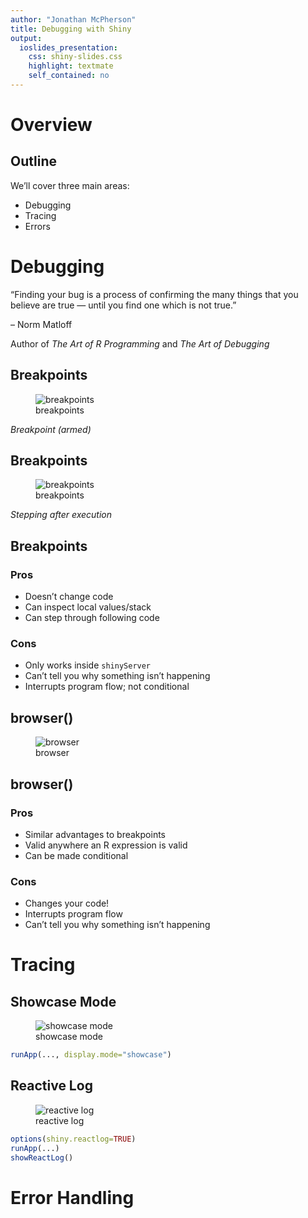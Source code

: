 ```yaml
---
author: "Jonathan McPherson"
title: Debugging with Shiny
output: 
  ioslides_presentation:
    css: shiny-slides.css
    highlight: textmate
    self_contained: no
---
```


# Overview

## Outline

We'll cover three main areas:

- Debugging
- Tracing 
- Errors

# Debugging

"Finding your bug is a process of confirming the many things that you believe are true — until you find one which is not true."

-- Norm Matloff 

Author of *The Art of R Programming* and *The Art of Debugging*

## Breakpoints

![breakpoints](images/breakpoint.png)

*Breakpoint (armed)*

## Breakpoints

![breakpoints](images/breakpoint-hit.png)

*Stepping after execution*

## Breakpoints {.build}

### Pros

- Doesn't change code
- Can inspect local values/stack
- Can step through following code

### Cons

- Only works inside `shinyServer`
- Can't tell you why something isn't happening
- Interrupts program flow; not conditional

## browser()

![browser](images/browser.png)

## browser() {.build}

### Pros

- Similar advantages to breakpoints
- Valid anywhere an R expression is valid
- Can be made conditional

### Cons
 
- Changes your code!
- Interrupts program flow
- Can't tell you why something isn't happening

# Tracing

## Showcase Mode

![showcase mode](images/kmeans-showcase.gif)

```r
runApp(..., display.mode="showcase")
```

## Reactive Log

![reactive log](images/reactlog.png)

```r
options(shiny.reactlog=TRUE)
runApp(...)
showReactLog()
```

# Error Handling



